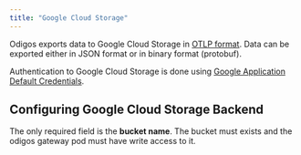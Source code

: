```yaml
---
title: "Google Cloud Storage"
---
```


Odigos exports data to Google Cloud Storage in [OTLP format](https://opentelemetry.io/docs/specs/otlp/).
Data can be exported either in JSON format or in binary format (protobuf).

Authentication to Google Cloud Storage is done using [Google Application Default Credentials](https://cloud.google.com/docs/authentication/production).

## Configuring Google Cloud Storage Backend

The only required field is the **bucket name**. The bucket must exists and the odigos gateway pod must have write access to it.
